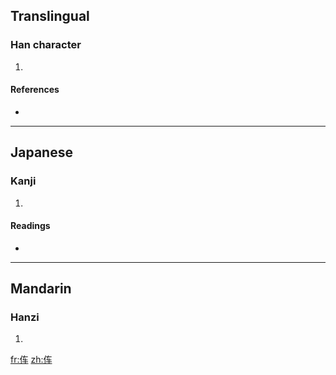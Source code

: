 ==Translingual==

===Han character===
{{Han char|rn=9|rad=人|as=04|sn=6|four=|canj=人大手 (OKQ)}}

# {{defn|Han|sort=人04}}

====References====
* {{Han ref|kx=0096.121|hdz=10120.041|uh=4F21|ud=20257}}

----

==Japanese==

===Kanji===
{{ja-kanji|grade=|rs=人04}}

# {{defn|Japanese|sort=人04}}

====Readings====
* {{ja-readings|on=|kun=[[くるま]] (kuruma)}}

----

==Mandarin==

===Hanzi===
{{cmn-hanzi|pin=[[chē]] ([[che1]]), [[chéng]] ([[cheng2]])|wg=ch'e<sup>1</sup>, ch'eng<sup>2</sup>}}

# {{defn|Mandarin|sort=人04}}

[[fr:伡]]
[[zh:伡]]